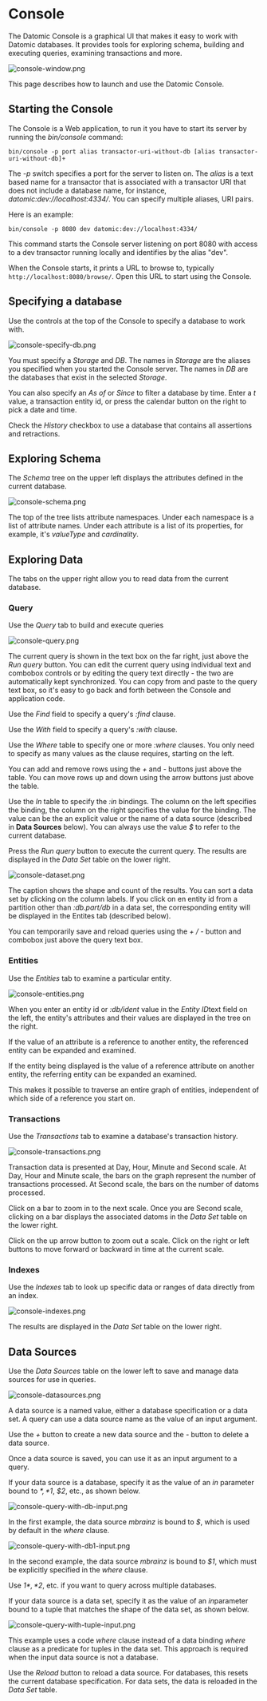 Console
=======

The Datomic Console is a graphical UI that makes it easy to work with Datomic databases. It provides tools for exploring schema, building and executing queries, examining transactions and more.

![console-window.png](../images/console-window.png)



This page describes how to launch and use the Datomic Console.

Starting the Console
--------------------

The Console is a Web application, to run it you have to start its server by running the *bin/console* command:

```shell-script
bin/console -p port alias transactor-uri-without-db [alias transactor-uri-without-db]+
```



The *-p* switch specifies a port for the server to listen on. The *alias* is a text based name for a transactor that is associated with a transactor URI that does not include a database name, for instance, *datomic:dev://localhost:4334/*. You can specify multiple aliases, URI pairs.

Here is an example:

```shell-script
bin/console -p 8080 dev datomic:dev://localhost:4334/
```



This command starts the Console server listening on port 8080 with access to a dev transactor running locally and identifies by the alias "dev".

When the Console starts, it prints a URL to browse to, typically `http://localhost:8080/browse/`. Open this URL to start using the Console.





Specifying a database
---------------------

Use the controls at the top of the Console to specify a database to work with.

![console-specify-db.png](../images/console-specify-db.png)



You must specify a *Storage* and *DB*. The names in *Storage* are the aliases you specified when you started the Console server. The names in *DB* are the databases that exist in the selected *Storage*.

You can also specify an *As of* or *Since* to filter a database by time. Enter a *t* value, a transaction entity id, or press the calendar button on the right to pick a date and time.

Check the *History* checkbox to use a database that contains all assertions and retractions.





Exploring Schema
----------------

The *Schema* tree on the upper left displays the attributes defined in the current database.

![console-schema.png](../images/console-schema.png)



The top of the tree lists attribute namespaces. Under each namespace is a list of attribute names. Under each attribute is a list of its properties, for example, it's *valueType* and *cardinality*.





Exploring Data
--------------

The tabs on the upper right allow you to read data from the current database.



### Query

Use the *Query* tab to build and execute queries

![console-query.png](../images/console-query.png)



The current query is shown in the text box on the far right, just above the *Run query* button. You can edit the current query using individual text and combobox controls or by editing the query text directly - the two are automatically kept synchronized. You can copy from and paste to the query text box, so it's easy to go back and forth between the Console and application code.

Use the *Find* field to specify a query's *:find* clause.

Use the *With* field to specify a query's *:with* clause.

Use the *Where* table to specify one or more *:where* clauses. You only need to specify as many values as the clause requires, starting on the left.

You can add and remove rows using the *+* and *-* buttons just above the table. You can move rows up and down using the arrow buttons just above the table.

Use the *In* table to specify the *:in* bindings. The column on the left specifies the binding, the column on the right specifies the value for the binding. The value can be the an explicit value or the name of a data source (described in **Data Sources** below). You can always use the value *$* to refer to the current database.

Press the *Run query* button to execute the current query. The results are displayed in the *Data Set* table on the lower right.

![console-dataset.png](../images/console-dataset.png)



The caption shows the shape and count of the results. You can sort a data set by clicking on the column labels. If you click on en entity id from a partition other than *:db.part/db* in a data set, the corresponding entity will be displayed in the Entites tab (described below).

You can temporarily save and reload queries using the *+ / -* button and combobox just above the query text box.





### Entities

Use the *Entities* tab to examine a particular entity.

![console-entities.png](../images/console-entities.png)



When you enter an entity id or *:db/ident* value in the *Entity ID*text field on the left, the entity's attributes and their values are displayed in the tree on the right.

If the value of an attribute is a reference to another entity, the referenced entity can be expanded and examined.

If the entity being displayed is the value of a reference attribute on another entity, the referring entity can be expanded an examined.

This makes it possible to traverse an entire graph of entities, independent of which side of a reference you start on.





### Transactions

Use the *Transactions* tab to examine a database's transaction history.

![console-transactions.png](../images/console-transactions.png)



Transaction data is presented at Day, Hour, Minute and Second scale. At Day, Hour and Minute scale, the bars on the graph represent the number of transactions processed. At Second scale, the bars on the number of datoms processed.

Click on a bar to zoom in to the next scale. Once you are Second scale, clicking on a bar displays the associated datoms in the *Data Set* table on the lower right.

Click on the up arrow button to zoom out a scale. Click on the right or left buttons to move forward or backward in time at the current scale.





### Indexes

Use the *Indexes* tab to look up specific data or ranges of data directly from an index.

![console-indexes.png](../images/console-indexes.png)



The results are displayed in the *Data Set* table on the lower right.







Data Sources
------------

Use the *Data Sources* table on the lower left to save and manage data sources for use in queries.

![console-datasources.png](../images/console-datasources.png)



A data source is a named value, either a database specification or a data set. A query can use a data source name as the value of an input argument.

Use the *+* button to create a new data source and the *-* button to delete a data source.

Once a data source is saved, you can use it as an input argument to a query.

If your data source is a database, specify it as the value of an *in* parameter bound to *$*, *$1*, *$2*, etc., as shown below.

![console-query-with-db-input.png](../images/console-query-with-db-input.png)



In the first example, the data source *mbrainz* is bound to *$*, which is used by default in the *where* clause.

![console-query-with-db1-input.png](../images/console-query-with-db1-input.png)



In the second example, the data source *mbrainz* is bound to *$1*, which must be explicitly specified in the *where* clause.

Use *$1*, *$2*, etc. if you want to query across multiple databases.

If your data source is a data set, specify it as the value of an *in*parameter bound to a tuple that matches the shape of the data set, as shown below.

![console-query-with-tuple-input.png](../images/console-query-with-tuple-input.png)



This example uses a code *where* clause instead of a data binding *where* clause as a predicate for tuples in the data set. This approach is required when the input data source is not a database.

Use the *Reload* button to reload a data source. For databases, this resets the current database specification. For data sets, the data is reloaded in the *Data Set* table.